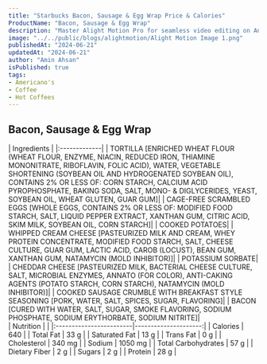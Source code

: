 ```yaml
---
title: "Starbucks Bacon, Sausage & Egg Wrap Price & Calories"
ProductName: "Bacon, Sausage & Egg Wrap" 
description: "Master Alight Motion Pro for seamless video editing on Android, iOS, and Tablets with our ultimate guide, unlocking advanced features and elevating your skills in 2024!"
image: "../../public/blogs/alightmotion/Alight Motion Image 1.png"
publishedAt: "2024-06-21"
updatedAt: "2024-06-21"
author: "Amin Ahsan"
isPublished: true
tags:
- Americano's
- Coffee
- Hot Coffees   
---
```


 
## Bacon, Sausage & Egg Wrap 
  
<div className="tables-container">
  <div className="table-wrapper">
    | Ingredients  |
    |:-------------|
    | TORTILLA [ENRICHED WHEAT FLOUR (WHEAT FLOUR, ENZYME, NIACIN, REDUCED IRON, THIAMINE MONONITRATE, RIBOFLAVIN, FOLIC ACID), WATER, VEGETABLE SHORTENING (SOYBEAN OIL AND HYDROGENATED SOYBEAN OIL), CONTAINS 2% OR LESS OF: CORN STARCH, CALCIUM ACID PYROPHOSPHATE, BAKING SODA, SALT, MONO- & DIGLYCERIDES, YEAST, SOYBEAN OIL, WHEAT GLUTEN, GUAR GUM]|
    | CAGE-FREE SCRAMBLED EGGS [WHOLE EGGS, CONTAINS 2% OR LESS OF: MODIFIED FOOD STARCH, SALT, LIQUID PEPPER EXTRACT, XANTHAN GUM, CITRIC ACID, SKIM MILK, SOYBEAN OIL, CORN STARCH]|
    |  COOKED POTATOES|
    | WHIPPED CREAM CHEESE [PASTEURIZED MILK AND CREAM, WHEY PROTEIN CONCENTRATE, MODIFIED FOOD STARCH, SALT, CHEESE CULTURE, GUAR GUM, LACTIC ACID, CAROB (LOCUST), BEAN GUM, XANTHAN GUM, NATAMYCIN (MOLD INHIBITOR)]|
    | POTASSIUM SORBATE|
    | CHEDDAR CHEESE [PASTEURIZED MILK, BACTERIAL CHEESE CULTURE, SALT, MICROBIAL ENZYMES, ANNATO (FOR COLOR), ANTI-CAKING AGENTS (POTATO STARCH, CORN STARCH), NATAMYCIN (MOLD INHIBITOR)]|
    | COOKED SAUSAGE CRUMBLE WITH BREAKFAST STYLE SEASONING [PORK, WATER, SALT, SPICES, SUGAR, FLAVORING]|
    | BACON [CURED WITH WATER, SALT, SUGAR, SMOKE FLAVORING, SODIUM PHOSPHATE, SODIUM ERYTHORBATE, SODIUM NITRITE]|
  </div>
  <div className="table-wrapper">
    | Nutrition               |                      |  
    |:------------------------|---------------------:|
    | Calories                | 640                   |
    | Total Fat               | 33 g                  |
    | Saturated Fat           | 13 g                  |
    | Trans Fat               | 0 g                  |
    | Cholesterol             | 340 mg                 |
    | Sodium                  | 1050 mg               |
    | Total Carbohydrates     | 57 g                  |
    | Dietary Fiber           | 2 g                  |
    | Sugars                  | 2 g                  |
    | Protein                 | 28 g                  |
  </div>
</div>
<style jsx>{`
  .tables-container {
    display: flex;
    flex-direction: row;
    gap: 30px;
  }
  .table-wrapper {
    width: 500px; /* Adjust as needed */
  }
  @media (max-width: 768px) {
    .tables-container {
      flex-direction: column;
      gap: 0px; /* Adjust as needed */
    }
    .table-wrapper {
      width: 100%; /* Adjust as needed */
    }
  }
`}</style>
